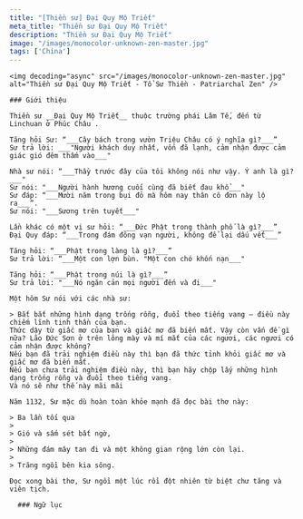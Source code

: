 ```yaml
---
title: "[Thiền sư] Đại Quy Mộ Triết"
meta_title: "Thiền sư Đại Quy Mộ Triết"
description: "Thiền sư Đại Quy Mộ Triết"
image: "/images/monocolor-unknown-zen-master.jpg"
tags: ['China']
---
```


<div className="grid xl:grid-cols-8 lg:grid-cols-8 md:grid-cols-2 sm:grid-cols-2 xs:grid-cols-1 gap-8 bg-body dark:bg-darkmode-body">

  <div className="lg:col-span-3 md:col-span-1">

    <img decoding="async" src="/images/monocolor-unknown-zen-master.jpg" alt="Thiền sư Đại Quy Mộ Triết - Tổ Sư Thiền - Patriarchal Zen" />

    ### Giới thiệu

    Thiền sư __Đại Quy Mộ Triết__ thuộc trường phái Lâm Tế, đến từ Linchuan ở Phúc Châu .

    Tăng hỏi Sư: “___Cây bách trong vườn Triệu Châu có ý nghĩa gì?___”
    Sư trả lời: ___"Người khách duy nhất, vốn đã lạnh, cảm nhận được cảm giác gió đêm thấm vào___"

    Nhà sư nói: “___Thầy trước đây của tôi không nói như vậy. Ý anh là gì?___"
    Sư nói: "___Người hành hương cuối cùng đã biết đau khổ___"
    Sư đáp: “___Mười năm trong bụi đỏ mà hôm nay thân cô đơn này lộ ra___”.
    Sư nói: "___Sương trên tuyết___"

    Lần khác có một vị sư hỏi: “___Đức Phật trong thành phố là gì?___”
    Đại Quy đáp: “___Trong đám đông vạn người, không để lại dấu vết___”

    Tăng hỏi: “___Phật trong làng là gì?___”
    Sư trả lời: “___Một con lợn bùn. "Một con chó khốn nạn___"

    Tăng hỏi: “___Phật trong núi là gì?___”
    Sư trả lời: "___Nó ngăn cản mọi người đến và đi___"

    Một hôm Sư nói với các nhà sư:

    > Bắt bắt những hình dạng trống rỗng, đuổi theo tiếng vang – điều này chiếm lĩnh tinh thần của bạn.
    Thức dậy từ giấc mơ của bạn và giấc mơ đã biến mất. Vậy còn vấn đề gì nữa? Lão Đức Sơn ở trên lông mày và mí mắt của các ngươi, các ngươi có cảm nhận được không?
    Nếu bạn đã trải nghiệm điều này thì bạn đã thức tỉnh khỏi giấc mơ và giấc mơ đã biến mất.
    Nếu bạn chưa trải nghiệm điều này, thì bạn hãy chộp lấy những hình dạng trống rỗng và đuổi theo tiếng vang.
    Và nó sẽ như thế này mãi mãi

    Năm 1132, Sư mặc dù hoàn toàn khỏe mạnh đã đọc bài thơ này:

    > Ba lần tối qua
    >
    > Gió và sấm sét bất ngờ,
    >
    > Những đám mây tan đi và một không gian rộng lớn còn lại.
    >
    > Trăng ngồi bên kia sông.

    Đọc xong bài thơ, Sư ngồi một lúc rồi đột nhiên từ biệt chư tăng và viên tịch.

  </div>

  <div className="lg:col-span-5 md:col-span-1">

      ### Ngữ lục



  </div>

</div>
